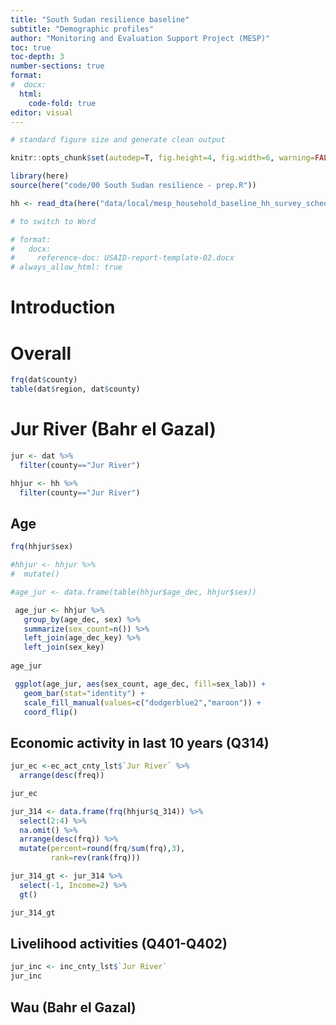 ```yaml
---
title: "South Sudan resilience baseline"
subtitle: "Demographic profiles" 
author: "Monitoring and Evaluation Support Project (MESP)"
toc: true
toc-depth: 3
number-sections: true
format:
#  docx:
  html:
    code-fold: true
editor: visual
---
```


```r

# standard figure size and generate clean output

knitr::opts_chunk$set(autodep=T, fig.height=4, fig.width=6, warning=FALSE, message=FALSE, cache=TRUE, error=T, echo=T)

library(here) 
source(here("code/00 South Sudan resilience - prep.R"))

hh <- read_dta(here("data/local/mesp_household_baseline_hh_survey_schedule_combined_weighted.dta")) %>% rename(age = q_304, sex=q_302)

# to switch to Word

# format:
#   docx:
#     reference-doc: USAID-report-template-02.docx
# always_allow_html: true

```

# Introduction

# Overall

```r

frq(dat$county)
table(dat$region, dat$county)
```

# Jur River (Bahr el Gazal)

```r
jur <- dat %>%
  filter(county=="Jur River")

hhjur <- hh %>%
  filter(county=="Jur River")
```

## Age

```r
frq(hhjur$sex)

#hhjur <- hhjur %>%
#  mutate()

#age_jur <- data.frame(table(hhjur$age_dec, hhjur$sex))

 age_jur <- hhjur %>%
   group_by(age_dec, sex) %>%
   summarize(sex_count=n()) %>%
   left_join(age_dec_key) %>%
   left_join(sex_key)
 
age_jur

```

```r


 
 ggplot(age_jur, aes(sex_count, age_dec, fill=sex_lab)) +
   geom_bar(stat="identity") +
   scale_fill_manual(values=c("dodgerblue2","maroon")) +
   coord_flip()


```

## Economic activity in last 10 years (Q314)

```r
jur_ec <-ec_act_cnty_lst$`Jur River` %>%
  arrange(desc(freq))

jur_ec
```

```r
jur_314 <- data.frame(frq(hhjur$q_314)) %>%
  select(2:4) %>%
  na.omit() %>%
  arrange(desc(frq)) %>%
  mutate(percent=round(frq/sum(frq),3),
         rank=rev(rank(frq)))

jur_314_gt <- jur_314 %>%
  select(-1, Income=2) %>%
  gt() 

jur_314_gt
```

## Livelihood activities (Q401-Q402)

```r

jur_inc <- inc_cnty_lst$`Jur River`
jur_inc

```

## Wau (Bahr el Gazal)
